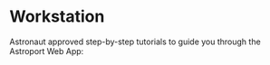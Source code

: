 
# Workstation

Astronaut approved step-by-step tutorials to guide you through the Astroport Web App:

<Cards
    title="Workstation"
/>